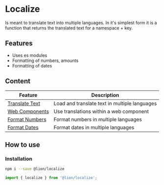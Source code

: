 
<Meta title="Localize/Intro" />

# Localize

Is meant to translate text into multiple languages.
In it's simplest form it is a function that returns the translated text for a namespace + key.

## Features

- Uses es modules
- Formatting of numbers, amounts
- Formatting of dates

## Content

| Feature                                                               | Description                                            |
| --------------------------------------------------------------------- | ------------------------------------------------------ |
| [Translate Text](?path=/docs/buttons-button--default-story)           | Load and translate text in multiple languages          |
| [Web Components](?path=/docs/buttons-button--default-story)           | Use translations within a web component                |
| [Format Numbers](?path=/docs/buttons-button--default-story)           | Format numbers in multiple languages                   |
| [Format Dates](?path=/docs/buttons-button--default-story)             | Format dates in multiple languages                   |

## How to use

### Installation

```sh
npm i --save @lion/localize
```

```js
import { localize } from '@lion/localize';
```
